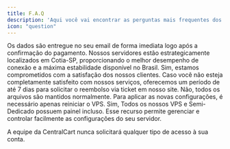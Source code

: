 ```yaml
---
title: F.A.Q
description: 'Aqui você vai encontrar as perguntas mais frequentes dos nossos clientes.'
icon: "question"
---
```


<AccordionGroup>

  <Accordion title="Onde encontro os dados de acesso do meu servidor?">
    Os dados são entregue no seu email de forma imediata logo após a confirmação do pagamento.
  </Accordion>

  <Accordion title="Onde ficam localizados os servidores?">
    Nossos servidores estão estrategicamente localizados em Cotia-SP, proporcionando o melhor desempenho de conexão e a máxima estabilidade disponível no Brasil.
  </Accordion>

  <Accordion title="Vocês realizam reembolso?">
    Sim, estamos comprometidos com a satisfação dos nossos clientes. Caso você não esteja completamente satisfeito com nossos serviços, oferecemos um período de até 7 dias para solicitar o reembolso via ticket em nosso site.
  </Accordion>

  <Accordion title="Perco meus arquivos após realizar upgrade no painel do VPS?">
    Não, todos os arquivos são mantidos normalmente. Para aplicar as novas configurações, é necessário apenas reiniciar o VPS.
  </Accordion>

  <Accordion title="Existe um painel de controle disponível para o serviço? ">
    Sim, Todos os nossos VPS e Semi-Dedicado possuem painel incluso. Esse recurso permite gerenciar e controlar facilmente as configurações do seu servidor.
  </Accordion>
  
</AccordionGroup>

<Warning>A equipe da CentralCart nunca solicitará qualquer tipo de acesso à sua conta.</Warning>
